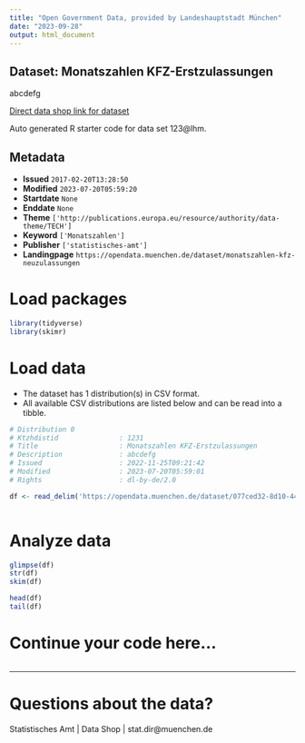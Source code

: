 ```yaml
---
title: "Open Government Data, provided by Landeshauptstadt München"
date: "2023-09-28"
output: html_document
---
```


## Dataset: Monatszahlen KFZ-Erstzulassungen

abcdefg

[Direct data shop link for dataset](https://opendata.muenchen.de/dataset/monatszahlen-kfz-neuzulassungen)

Auto generated R starter code for data set 123@lhm.

## Metadata

- **Issued** `2017-02-20T13:28:50`
- **Modified** `2023-07-20T05:59:20`
- **Startdate** `None`
- **Enddate** `None`
- **Theme** `['http://publications.europa.eu/resource/authority/data-theme/TECH']`
- **Keyword** `['Monatszahlen']`
- **Publisher** `['statistisches-amt']`
- **Landingpage** `https://opendata.muenchen.de/dataset/monatszahlen-kfz-neuzulassungen`


# Load packages

```r

library(tidyverse)
library(skimr)

```

# Load data

-   The dataset has 1 distribution(s) in CSV format.
-   All available CSV distributions are listed below and can be read into a tibble.

```r

# Distribution 0
# Ktzhdistid               : 1231
# Title                    : Monatszahlen KFZ-Erstzulassungen
# Description              : abcdefg
# Issued                   : 2022-11-25T09:21:42
# Modified                 : 2023-07-20T05:59:01
# Rights                   : dl-by-de/2.0

df <- read_delim('https://opendata.muenchen.de/dataset/077ced32-8d10-44ba-81b5-719925980f90/resource/838406bb-dc0d-4a28-b276-ee80123a3dfa/download/monatszahlen2307_kfz-erstzulassungen_10_07_23_nosum.csv')



```

# Analyze data

```r

glimpse(df)
str(df)
skim(df)

head(df)
tail(df)

```

# Continue your code here...

```r

```

------------------------------------------------------------------------

# Questions about the data?

Statistisches Amt | Data Shop | stat.dir@muenchen.de
